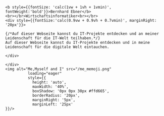 
<link rel="prefetch" href="/me_memoji.png" />

<div class="img_container" style={{display: 'flex', alignItems: 'center'}}>
    <div>
        <TypeAnimation
            sequence={[
            'Servus.👋',
             5000,
             'Hello World.💻',
             5000,
             'Griaß di.✌️',
             5000,
         ]}
             wrapper="span"
             speed={10}
             style={{fontSize: 'calc(2vw + 1vh + 1vmin)', fontWeight:'bold'}}
             repeat={Infinity}
             preRenderFirstString={true}
          />
    
    <b style={{fontSize: 'calc(1vw + 1vh + 1vmin)', fontWeight:'bold'}}>Bernhard Ebner</b>
    <br></br>Wirtschaftsinformatiker<br></br>
    <div style={{fontSize:'calc(0.9vw + 0.9vh + 0.7vmin)', marginRight: '20px'}}>

    {/*Auf dieser Webseite kannst du IT-Projekte entdecken und an meiner Leidenschaft für die IT-Welt teilhaben.*/} 
    Auf dieser Webseite kannst du IT-Projekte entdecken und in meine Leidenschaft für die digitale Welt eintauchen.

    </div>

    </div>
    <img alt="Me,Myself and I" src="/me_memoji.png"
              loading="eager"
              style={{
                height: 'auto',
                maxWidth: '40%',
                boxShadow: '0px 0px 30px #ffd665',
                borderRadius: '20px',
                marginRight: '5px',
                marginLeft: '25px'
    }}/>
</div>